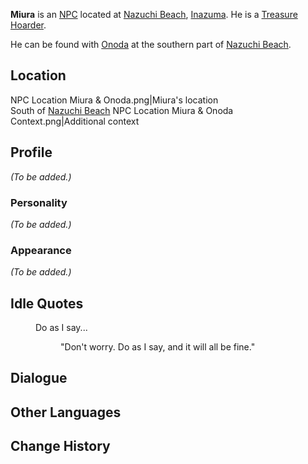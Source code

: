 {{Meta
<!-- REMOVE THIS TEMPLATE AFTER ADDING MISSING INFO -->
|missing_NPC_profile  = yes
}}
{{Character Infobox
|type             = NPC
|image            = NPC Miura.png
|region           = Inazuma
|affiliation      = Treasure Hoarders
|title            = Treasure Hoarder
}}
'''Miura''' is an [[NPC]] located at [[Nazuchi Beach]], [[Inazuma]]. He is a [[Treasure Hoarder]].

He can be found with [[Onoda]] at the southern part of [[Nazuchi Beach]].

==Location==
<gallery>
NPC Location Miura & Onoda.png|Miura's location<br />South of [[Nazuchi Beach]]
NPC Location Miura & Onoda Context.png|Additional context
</gallery>

==Profile==
<!-- detailed story/lore information goes here -->
''(To be added.)''

===Personality===
''(To be added.)''

===Appearance===
''(To be added.)''

==Idle Quotes==
{{Dialogue start}}
: {{DIcon|Idle}} Do as I say...
:: {{A|VO Miura 01.ogg}} "Don't worry. Do as I say, and it will all be fine."
{{Dialogue end}}

==Dialogue==
{{Transclude|Onoda|Dialogue}}

==Other Languages==
{{Other Languages
|default_hidden = 1
|en      = Miura
|zhs     = 三浦
|zhs_rm  = Sānpǔ
|zht     = 三浦
|zht_rm  = Sānpǔ
|ja      = 三浦
|ja_rm   = Miura
|ko      = 미우라
|ko_rm   = Mi'ura
|es      = Miura
|fr      = Miura
|ru      = Миура
|th      = Miura
|vi      = Miura
|de      = Miura
|id      = Miura
|pt      = Miura
|tr      = Miura
|it      = Miura
}}

==Change History==
{{Change History|2.0}}
